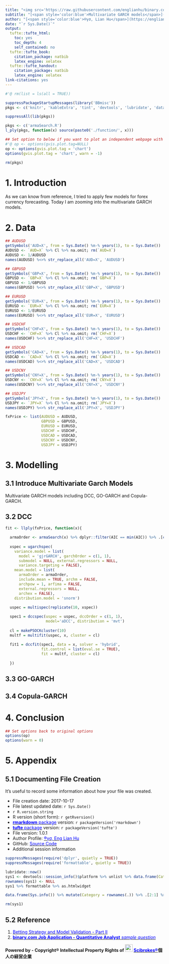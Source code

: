 ```yaml
---
title: "<img src='https://raw.githubusercontent.com/englianhu/binary.com-interview-question/757b27e1e93132368b0898152078be4961b05a28/www/binary-logo-resize.jpg' width='240'>"
subtitle: "[<span style='color:blue'>Multivariate GARCH models</span>](https://github.com/englianhu/binary.com-interview-question)"
author: "[<span style='color:blue'>®γσ, Lian Hu</span>](https://englianhu.github.io/) <img src='https://raw.githubusercontent.com/englianhu/binary.com-interview-question/master/www/ENG.jpg' width='24'> <img src='https://raw.githubusercontent.com/englianhu/binary.com-interview-question/master/www/RYO.jpg?raw=true' width='24'>白戸則道®"
date: "`r Sys.Date()`"
output:
  tufte::tufte_html:
    toc: yes
    toc_depth: 4
    self_contained: no
  tufte::tufte_book:
    citation_package: natbib
    latex_engine: xelatex
  tufte::tufte_handout:
    citation_package: natbib
    latex_engine: xelatex
link-citations: yes
---
```


```r
#'@ rm(list = ls(all = TRUE))

suppressPackageStartupMessages(library('BBmisc'))
pkgs <- c('knitr', 'kableExtra', 'tint', 'devtools', 'lubridate', 'data.table', 'quantmod', 'tidyquant', 'plyr', 'stringr', 'magrittr', 'dplyr', 'tidyverse', 'htmltools', 'highcharter', 'googleVis', 'formattable', 'DT', 'rugarch', 'rmgarch')

suppressAll(lib(pkgs))

pkgs <- c('armaSearch.R')
l_ply(pkgs, function(x) source(paste0('./function/', x)))

## Set option to below if you want to plot an independent webpage with graph 
#'@ op <- options(gvis.plot.tag=NULL)
op <- options(gvis.plot.tag = 'chart')
options(gvis.plot.tag = 'chart', warn = -1)

rm(pkgs)
```

# 1. Introduction

  As we can know from reference, I tried to apply few models for forex currency forecasting. Today I am zooming into the multivariate GARCH models.

# 2. Data

```r
## AUDUSD
getSymbols('AUD=X', from = Sys.Date() %m-% years(1), to = Sys.Date())
AUDUSD <- `AUD=X` %>% Cl %>% na.omit; rm(`AUD=X`)
AUDUSD <- 1/AUDUSD
names(AUDUSD) %<>% str_replace_all('AUD=X', 'AUDUSD')

## GBPUSD
getSymbols('GBP=X', from = Sys.Date() %m-% years(1), to = Sys.Date())
GBPUSD <- `GBP=X` %>% Cl %>% na.omit; rm(`GBP=X`)
GBPUSD <- 1/GBPUSD
names(GBPUSD) %<>% str_replace_all('GBP=X', 'GBPUSD')

## EURUSD
getSymbols('EUR=X', from = Sys.Date() %m-% years(1), to = Sys.Date())
EURUSD <- `EUR=X` %>% Cl %>% na.omit; rm(`EUR=X`)
EURUSD <- 1/EURUSD
names(EURUSD) %<>% str_replace_all('EUR=X', 'EURUSD')

## USDCHF
getSymbols('CHF=X', from = Sys.Date() %m-% years(1), to = Sys.Date())
USDCHF <- `CHF=X` %>% Cl %>% na.omit; rm(`CHF=X`)
names(USDCHF) %<>% str_replace_all('CHF=X', 'USDCHF')

## USDCAD
getSymbols('CAD=X', from = Sys.Date() %m-% years(1), to = Sys.Date())
USDCAD <- `CAD=X` %>% Cl %>% na.omit; rm(`CAD=X`)
names(USDCAD) %<>% str_replace_all('CAD=X', 'USDCAD')

## USDCNY
getSymbols('CNY=X', from = Sys.Date() %m-% years(1), to = Sys.Date())
USDCNY <- `CNY=X` %>% Cl %>% na.omit; rm(`CNY=X`)
names(USDCNY) %<>% str_replace_all('CNY=X', 'USDCNY')

## USDJPY
getSymbols('JPY=X', from = Sys.Date() %m-% years(1), to = Sys.Date())
USDJPY <- `JPY=X` %>% Cl %>% na.omit; rm(`JPY=X`)
names(USDJPY) %<>% str_replace_all('JPY=X', 'USDJPY')

fxPrice <- list(AUDUSD = AUDUSD, 
                GBPUSD = GBPUSD, 
                EURUSD = EURUSD, 
                USDCHF = USDCHF, 
                USDCAD = USDCAD, 
                USDCNY = USDCNY, 
                USDJPY = USDJPY)
```

# 3. Modelling

## 3.1 Introduce Multivariate Garch Models

  Multivariate GARCH models including DCC, GO-GARCH and Copula-GARCH.

## 3.2 DCC


```r
fit <- llply(fxPrice, function(x){

  armaOrder <- armaSearch(x) %>% dplyr::filter(AIC == min(AIC)) %>% .[c('p', 'q')] %>% unlist
  
  xspec = ugarchspec(
    variance.model = list(
      model = 'gjrGARCH', garchOrder = c(1, 1), 
      submodel = NULL, external.regressors = NULL, 
      variance.targeting = FALSE), 
    mean.model = list(
      armaOrder = armaOrder, 
      include.mean = TRUE, archm = FALSE, 
      archpow = 1, arfima = FALSE, 
      external.regressors = NULL, 
      archex = FALSE), 
    distribution.model = 'snorm')
  
  uspec = multispec(replicate(10, xspec))

  spec1 = dccspec(uspec = uspec, dccOrder = c(1, 1), 
                  model='aDCC', distribution = 'mvt')
  
  cl = makePSOCKcluster(10)
  multf = multifit(uspec, x, cluster = cl)
  
  fit1 = dccfit(spec1, data = x, solver = 'hybrid', 
                fit.control = list(eval.se = TRUE), 
                fit = multf, cluster = cl)
  
  })
```

## 3.3 GO-GARCH



## 3.4 Copula-GARCH


# 4. Conclusion


```r
## Set options back to original options
options(op)
options(warn = 0)
```

# 5. Appendix

## 5.1 Documenting File Creation 

  It's useful to record some information about how your file was created.

  - File creation date: 2017-10-17
  - File latest updated date: `r Sys.Date()`
  - `r R.version.string`
  - R version (short form): `r getRversion()`
  - [<span style='color:blue'>**rmarkdown** package</span>](https://github.com/rstudio/rmarkdown) version: `r packageVersion('rmarkdown')`
  - [<span style='color:blue'>**tufte** package</span>](https://github.com/rstudio/tufte) version: `r packageVersion('tufte')`
  - File version: 1.0.1
  - Author Profile: [<span style='color:blue'>®γσ, Eng Lian Hu</span>](https://beta.rstudioconnect.com/englianhu/ryo-eng/)
  - GitHub: [<span style='color:blue'>Source Code</span>](https://github.com/englianhu/binary.com-interview-question)
  - Additional session information
  
```r
suppressMessages(require('dplyr', quietly = TRUE))
suppressMessages(require('formattable', quietly = TRUE))

lubridate::now()
sys1 <- devtools::session_info()$platform %>% unlist %>% data.frame(Category = names(.), session_info = .)
rownames(sys1) <- NULL
sys1 %>% formattable %>% as.htmlwidget

data.frame(Sys.info()) %>% mutate(Category = rownames(.)) %>% .[2:1] %>% rename(Category = Category, Sys.info =  Sys.info..) %>% formattable %>% as.htmlwidget

rm(sys1)
```

## 5.2 Reference

  01. [<span style='color:blue'>Betting Strategy and Model Validation - Part II</span>](https://englianhu.github.io/2017/10/Betting_Strategy_and_Model_Validation_-_Part_02/)
  02. [<span style='color:blue'>**binary.com Job Application - Quantitative Analyst** *sample question*</span>](https://github.com/englianhu/binary.com-interview-question)

**Powered by - Copyright® Intellectual Property Rights of <img src='https://raw.githubusercontent.com/englianhu/binary.com-interview-question/master/www/oda-army2.jpg?raw=true' width='24'> [<span style='color:blue'>Scibrokes®</span>](http://www.scibrokes.com)個人の経営企業**
